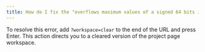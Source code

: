 ```yaml
---
title: How do I fix the "overflows maximum values of a signed 64 bits integer" error?
---
```


To resolve this error, add `?workspace=clear` to the end of the URL and press Enter. This action directs you to a cleared version of the project page workspace.
